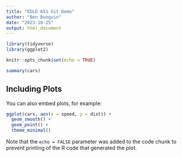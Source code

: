 ```yaml
---
title: "EDLD 651 Git Demo"
author: "Ben Bunquin"
date: "2023-10-25"
output: html_document
---
```


```r
library(tidyverse)
library(ggplot2)
```

```r
knitr::opts_chunk$set(echo = TRUE)
```

```r
summary(cars)
```

## Including Plots

You can also embed plots, for example:

```r
ggplot(cars, aes(x = speed, y = dist)) +
  geom_smooth() +
  geom_point() +
  theme_minimal()
```

Note that the `echo = FALSE` parameter was added to the code chunk to prevent printing of the R code that generated the plot.

